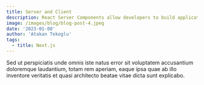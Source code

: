 ```yaml
---
title: Server and Client
description: React Server Components allow developers to build applications that span the server and client.
image: /images/blog/blog-post-4.jpeg
date: '2023-01-08'
author: 'Atakan Tekoglu'
tags:
  - title: Next.js
---
```


Sed ut perspiciatis unde omnis iste natus error sit voluptatem accusantium doloremque laudantium, totam rem aperiam, eaque ipsa quae ab illo inventore veritatis et quasi architecto beatae vitae dicta sunt explicabo.

